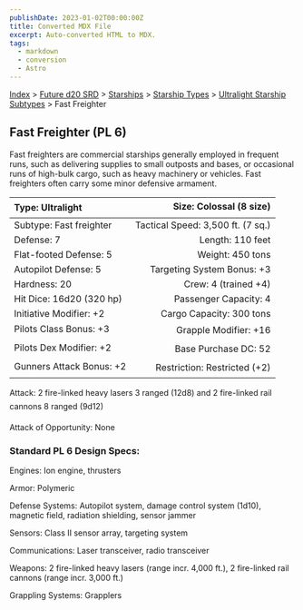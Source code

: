 ```yaml
---
publishDate: 2023-01-02T00:00:00Z
title: Converted MDX File
excerpt: Auto-converted HTML to MDX.
tags:
  - markdown
  - conversion
  - Astro
---
```






[Index](-index) > [Future d20 SRD](future-d20-srd-index) > [Starships](future-d20-srd-starships-index) > [Starship Types](future-d20-srd-starships-starship-types-index) > [Ultralight Starship Subtypes](future-d20-srd-starships-starship-types-ultralight-starship-subtypes-index) > Fast Freighter




## Fast Freighter (PL 6)


Fast freighters are commercial starships generally employed in frequent runs, such as delivering supplies to small outposts and bases, or occasional runs of high-bulk cargo, such as heavy machinery or vehicles. Fast freighters often carry some minor defensive armament.


| Type: Ultralight | Size: Colossal (8 size) |
| :------------------ | --------------------------: |
| Subtype: Fast freighter | Tactical Speed: 3,500 ft. (7 sq.) |
| Defense: 7 | Length: 110 feet |
| Flat-footed Defense: 5 | Weight: 450 tons |
| Autopilot Defense: 5 | Targeting System Bonus: +3 |
| Hardness: 20 | Crew: 4 (trained +4) |
| Hit Dice: 16d20 (320 hp) | Passenger Capacity: 4 |
| Initiative Modifier: +2 | Cargo Capacity: 300 tons |
| Pilots Class Bonus: +3 | Grapple Modifier: +16 |
| Pilots Dex Modifier: +2 | Base Purchase DC: 52 |
| Gunners Attack Bonus: +2 | Restriction: Restricted (+2) |



Attack: 2 fire-linked heavy lasers 3 ranged (12d8) and 2 fire-linked rail cannons 8 ranged (9d12)


Attack of Opportunity: None


### Standard PL 6 Design Specs:


Engines: Ion engine, thrusters


Armor: Polymeric


Defense Systems: Autopilot system, damage control system (1d10), magnetic field, radiation shielding, sensor jammer


Sensors: Class II sensor array, targeting system


Communications: Laser transceiver, radio transceiver


Weapons: 2 fire-linked heavy lasers (range incr. 4,000 ft.), 2 fire-linked rail cannons (range incr. 3,000 ft.)


Grappling Systems: Grapplers



